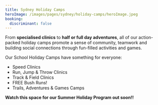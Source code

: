 ```yaml
---
title: Sydney Holiday Camps
heroImage: /images/pages/sydney/holiday-camps/heroImage.jpeg
booking:
  discriminant: false
---
```

From **specialised clinics** to **half or full day adventures**, all of our action-packed holiday camps promote a sense of community, teamwork and building social connections through fun-filled activities and games.

Our School Holiday Camps have something for everyone:

* Speed Clinics
* Run, Jump & Throw Clinics
* Track & Field Clinics
* FREE Bush Runs!
* Trails, Adventures & Games Camps

**Watch this space for our Summer Holiday Program out soon!!**

##
